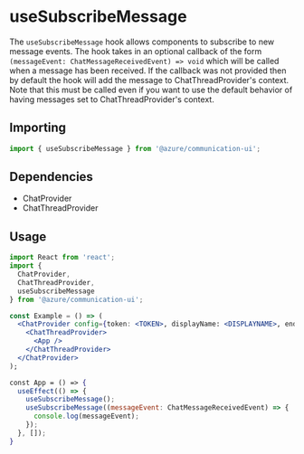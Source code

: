 
<Meta title="Hooks/Chat/useSubscribeMessage" />

# useSubscribeMessage

The `useSubscribeMessage` hook allows components to subscribe to new message events. The hook takes in an optional
callback of the form `(messageEvent: ChatMessageReceivedEvent) => void` which will be called when a message has been
received. If the callback was not provided then by default the hook will add the message to ChatThreadProvider's
context. Note that this must be called even if you want to use the default behavior of having messages set to
ChatThreadProvider's context.

## Importing

```javascript
import { useSubscribeMessage } from '@azure/communication-ui';
```

## Dependencies

- ChatProvider
- ChatThreadProvider

## Usage

```jsx
import React from 'react';
import {
  ChatProvider,
  ChatThreadProvider,
  useSubscribeMessage
} from '@azure/communication-ui';

const Example = () => (
  <ChatProvider config={token: <TOKEN>, displayName: <DISPLAYNAME>, endpointUrl: <URL>, threadId: <THREADID>}>
    <ChatThreadProvider>
      <App />
    </ChatThreadProvider>
  </ChatProvider>
);

const App = () => {
  useEffect(() => {
    useSubscribeMessage();
    useSubscribeMessage((messageEvent: ChatMessageReceivedEvent) => {
      console.log(messageEvent);
    });
  }, []);
}
```
